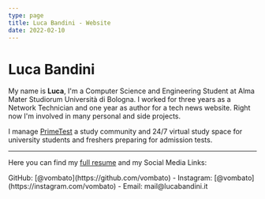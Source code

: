 ```yaml
---
type: page
title: Luca Bandini - Website
date: 2022-02-10
---
```


# Luca Bandini

My name is **Luca**, I'm a Computer Science and Engineering Student at Alma Mater Studiorum Università di Bologna.
I worked for three years as a Network Technician and one year as author for a tech news website.
Right now I'm involved in many personal and side projects.

I manage [PrimeTest](https://primetest.ga) a study community and 24/7 virtual study space for university students and freshers preparing for admission tests.

---

<div>
  <p>Here you can find my <a href="/docs/Resume-LB.pdf">full resume</a> and my Social Media Links:</p>
  <p>GitHub: [@vombato](https://github.com/vombato) - Instagram: [@vombato](https://instagram.com/vombato) - Email: mail@lucabandini.it</p>
</div>
 